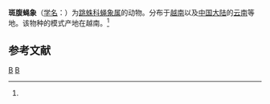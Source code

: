 {{Speciesbox
| taxon = Hyllus diardi
| image = Jumping spider on watch (6994440428).jpg
| binomial_authority = (Walchkenaer, 1837)<ref name='id14732'>{{cite web| url =http://www.bioinfo.cn/db05/BjdwSpecies.php?action=view&id=14732| title =斑腹蝇象| work =《中国动物物种编目数据库》| publisher =中国科学院微生物研究所| author =中国科学院动物研究所| accessdate =2009-04-28| deadurl =yes| archiveurl =https://web.archive.org/web/20160305065511/http://www.bioinfo.cn/db05/BjdwSpecies.php?action=view&id=14732| archivedate =2016-03-05}}</ref>
}}

'''斑腹蝇象'''（[[学名|学名]]：{{lang|la|''Hyllus diardi''}}）为[[跳蛛科|跳蛛科]][[蝇象属|蝇象属]]的动物。分布于[[越南|越南]]以及[[中国大陆|中国大陆]]的[[云南|云南]]等地。该物种的模式产地在越南。<ref name='id14732'/>

== 参考文献 ==
{{reflist}}

{{蜘蛛小作品}}

{{taxonbar}}
[[Category:_1837年描述的动物|B]]
[[Category:蝇象属|B]]